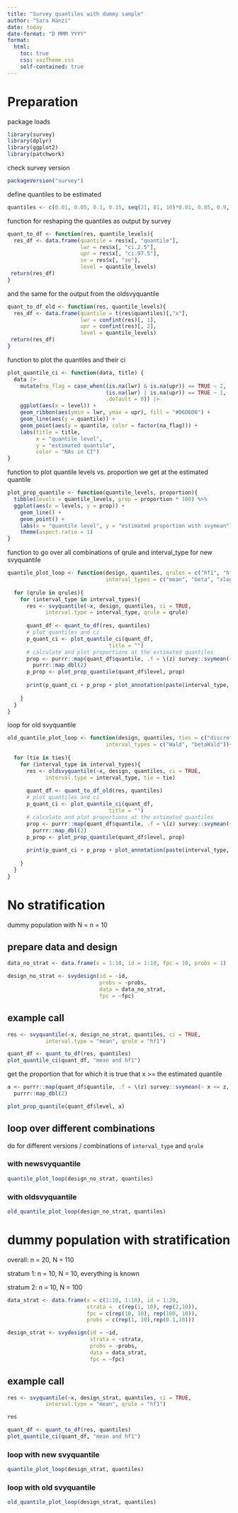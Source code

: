 ```yaml
---
title: "Survey quantiles with dummy sample"
author: "Sara Hänzi"
date: today
date-format: "D MMM YYYY"
format: 
  html:
    toc: true
    css: sszTheme.css
    self-contained: true
---
```


# Preparation

package loads 
```r
library(survey)
library(dplyr)
library(ggplot2)
library(patchwork)
```

check survey version
```r
packageVersion("survey")
```


define quantiles to be estimated
```r
quantiles <- c(0.01, 0.05, 0.1, 0.15, seq(21, 81, 10)*0.01, 0.85, 0.9, 0.95, 0.99)
```

function for reshaping the quantiles as output by survey

```r
quant_to_df <- function(res, quantile_levels){
  res_df <- data.frame(quantile = res$x[, "quantile"],
                       lwr = res$x[, "ci.2.5"],
                       upr = res$x[, "ci.97.5"],
                       se = res$x[, "se"],
                       level = quantile_levels)
 return(res_df)
}
```

and the same for the output from the oldsvyquantile
```r
quant_to_df_old <- function(res, quantile_levels){
  res_df <- data.frame(quantile = t(res$quantiles)[,"x"],
                       lwr = confint(res)[, 1],
                       upr = confint(res)[, 2],
                       level = quantile_levels)
 return(res_df)
}
```

function to plot the quantiles and their ci
```r
plot_quantile_ci <- function(data, title) {
  data |> 
    mutate(na_flag = case_when((is.na(lwr) & is.na(upr)) == TRUE ~ 2,
                               (is.na(lwr) | is.na(upr)) == TRUE ~ 1,
                               .default = 0)) |> 
    ggplot(aes(x = level)) +
    geom_ribbon(aes(ymin = lwr, ymax = upr), fill = "#D6D6D6") +
    geom_line(aes(y = quantile)) +
    geom_point(aes(y = quantile, color = factor(na_flag))) +
    labs(title = title,
         x = "quantile level",
         y = "estimated quantile",
         color = "NAs in CI")
}
```

function to plot quantile levels vs. proportion we get at the estimated quantile
```r
plot_prop_quantile <- function(quantile_levels, proportion){
  tibble(levels = quantile_levels, prop = proportion * 100) %>% 
  ggplot(aes(x = levels, y = prop)) +
    geom_line() +
    geom_point() +
    labs(x = "quantile level", y = "estimated proportion with svymean") +
    theme(aspect.ratio = 1)
}
```


function to go over all combinations of qrule and interval_type for new svyquantile
```r
quantile_plot_loop <- function(design, quantiles, qrules = c("hf1", "hf7", "hf8"), 
                               interval_types = c("mean", "beta", "xlogit")){
  
  for (qrule in qrules){
    for (interval_type in interval_types){
      res <- svyquantile(~x, design, quantiles, ci = TRUE,
            interval.type = interval_type, qrule = qrule)
      
      quant_df <- quant_to_df(res, quantiles)
      # plot quantiles and ci
      p_quant_ci <- plot_quantile_ci(quant_df, 
                                title = "")
      # calculate and plot proportions at the estimated quantiles
      prop <- purrr::map(quant_df$quantile, .f = \(z) survey::svymean(~ x <= z, design)) %>% 
        purrr::map_dbl(2)
      p_prop <- plot_prop_quantile(quant_df$level, prop)
      
      print(p_quant_ci + p_prop + plot_annotation(paste(interval_type, "and", qrule)))
      
    }
  }
}
```

loop for old svyquantile
```r
old_quantile_plot_loop <- function(design, quantiles, ties = c("discrete", "rounded"), 
                               interval_types = c("Wald", "betaWald")){
  
  for (tie in ties){
    for (interval_type in interval_types){
      res <- oldsvyquantile(~x, design, quantiles, ci = TRUE,
            interval.type = interval_type, tie = tie)
      
      quant_df <- quant_to_df_old(res, quantiles)
      # plot quantiles and ci
      p_quant_ci <- plot_quantile_ci(quant_df, 
                                title = "")
      # calculate and plot proportions at the estimated quantiles
      prop <- purrr::map(quant_df$quantile, .f = \(z) survey::svymean(~ x <= z, design)) %>% 
        purrr::map_dbl(2)
      p_prop <- plot_prop_quantile(quant_df$level, prop)
      
      print(p_quant_ci + p_prop + plot_annotation(paste(interval_type, "and", tie)))
      
    }
  }
}

```

# No stratification 

dummy population with 
N = n = 10

## prepare data and design
```r
data_no_strat <- data.frame(x = 1:10, id = 1:10, fpc = 10, probs = 1)

design_no_strat <- svydesign(id = ~id, 
                             probs = ~probs, 
                             data = data_no_strat, 
                             fpc = ~fpc)
```

## example call
```r
res <- svyquantile(~x, design_no_strat, quantiles, ci = TRUE,
            interval.type = "mean", qrule = "hf1")
```

```r
quant_df <- quant_to_df(res, quantiles)
plot_quantile_ci(quant_df, "mean and hf1")
```

get the proportion that for which it is true that x >= the estimated quantile
```r
a <- purrr::map(quant_df$quantile, .f = \(z) survey::svymean(~ x <= z, design_no_strat)) %>% 
  purrr::map_dbl(2)

plot_prop_quantile(quant_df$level, a)
```


## loop over different combinations
do for different versions / combinations of `interval_type` and `qrule`

### with newsvyquantile
```r
quantile_plot_loop(design_no_strat, quantiles)
```

### with oldsvyquantile

```r
old_quantile_plot_loop(design_no_strat, quantiles)
```


# dummy population with stratification

overall: n = 20, N = 110

stratum 1: n = 10, N = 10, everything is known

stratum 2: n = 10, N = 100

```r
data_strat <- data.frame(x = c(1:10, 1:10), id = 1:20, 
                         strata =  c(rep(1, 10), rep(2,10)),
                         fpc = c(rep(10, 10), rep(100, 10)), 
                         probs = c(rep(1, 10),rep(0.1,10)))

design_strat <- svydesign(id = ~id, 
                          strata = ~strata,
                          probs = ~probs,
                          data = data_strat, 
                          fpc = ~fpc)
```

## example call
```r
res <- svyquantile(~x, design_strat, quantiles, ci = TRUE,
            interval.type = "mean", qrule = "hf1")

res
```

```r
quant_df <- quant_to_df(res, quantiles)
plot_quantile_ci(quant_df, "mean and hf1")
```
### loop with new svyquantile
```r
quantile_plot_loop(design_strat, quantiles)
```

### loop with old svyquantile

```r
old_quantile_plot_loop(design_strat, quantiles)
```

